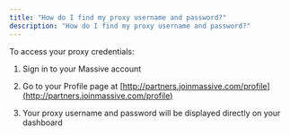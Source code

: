 ```yaml
---
title: "How do I find my proxy username and password?"
description: "How do I find my proxy username and password?"
---
```


To access your proxy credentials:

1. Sign in to your Massive account

2. Go to your Profile page at [http://partners.joinmassive.com/profile](http://partners.joinmassive.com/profile)

3. Your proxy username and password will be displayed directly on your dashboard